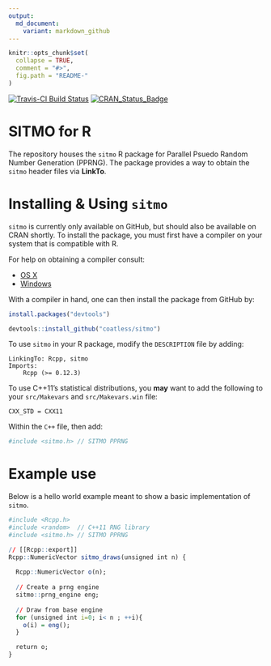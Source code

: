 ```yaml
---
output:
  md_document:
    variant: markdown_github
---
```


<!-- README.md is generated from README.Rmd. Please edit that file -->

```r
knitr::opts_chunk$set(
  collapse = TRUE,
  comment = "#>",
  fig.path = "README-"
)
```


[![Travis-CI Build Status](https://travis-ci.org/coatless/sitmo.svg?branch=master)](https://travis-ci.org/coatless/sitmo) [![CRAN_Status_Badge](http://www.r-pkg.org/badges/version/sitmo)](https://cran.r-project.org/package=sitmo)

# SITMO for R 

The repository houses the `sitmo` R package for Parallel Psuedo Random Number Generation (PPRNG). The package provides a way to obtain the `sitmo` header files via **LinkTo**.

# Installing & Using `sitmo`

`sitmo` is currently only available on GitHub, but should also be available on CRAN shortly. To install the package, you must first have a compiler on your system that is compatible with R.

For help on obtaining a compiler consult:

-   [OS X](http://thecoatlessprofessor.com/programming/r-compiler-tools-for-rcpp-on-os-x/)
-   [Windows](https://cran.r-project.org/bin/windows/Rtools/)

With a compiler in hand, one can then install the package from GitHub by:

```r
install.packages("devtools")

devtools::install_github("coatless/sitmo")
```

To use `sitmo` in your R package, modify the `DESCRIPTION` file by adding:

    LinkingTo: Rcpp, sitmo
    Imports:
        Rcpp (>= 0.12.3)

To use C++11's statistical distributions, you **may** want to add the following to your `src/Makevars` and `src/Makevars.win` file:

    CXX_STD = CXX11

Within the `C++` file, then add:

```r
#include <sitmo.h> // SITMO PPRNG
```


# Example use

Below is a hello world example meant to show a basic implementation of `sitmo`.

```r
#include <Rcpp.h>
#include <random>  // C++11 RNG library
#include <sitmo.h> // SITMO PPRNG

// [[Rcpp::export]]
Rcpp::NumericVector sitmo_draws(unsigned int n) {
  
  Rcpp::NumericVector o(n);
  
  // Create a prng engine
  sitmo::prng_engine eng;
  
  // Draw from base engine
  for (unsigned int i=0; i< n ; ++i){
    o(i) = eng();  
  }

  return o;
}
```

